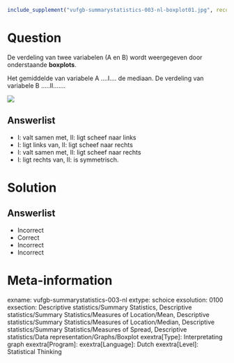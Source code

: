 ```r
include_supplement("vufgb-summarystatistics-003-nl-boxplot01.jpg", recursive = TRUE)
```

Question
========
  
De verdeling van twee variabelen (A en B) wordt weergegeven door onderstaande **boxplots**. 

Het gemiddelde van variabele A ....I.... de mediaan. De verdeling van variabele B …..II……. 

![](vufgb-summarystatistics-003-nl-boxplot01.jpg)
  
Answerlist
----------
* I: valt samen met,  II: ligt scheef naar links
* I: ligt links van,  II: ligt scheef naar rechts
* I: valt samen met,  II: ligt scheef naar rechts
* I: ligt rechts van,   II: is symmetrisch. 


Solution
========

Answerlist
----------
* Incorrect
* Correct
* Incorrect
* Incorrect

Meta-information
================
exname: vufgb-summarystatistics-003-nl
extype: schoice
exsolution: 0100
exsection: Descriptive statistics/Summary Statistics, Descriptive statistics/Summary Statistics/Measures of Location/Mean, Descriptive statistics/Summary Statistics/Measures of Location/Median, Descriptive statistics/Summary Statistics/Measures of Spread, Descriptive statistics/Data representation/Graphs/Boxplot
exextra[Type]: Interpretating graph
exextra[Program]: 
exextra[Language]: Dutch
exextra[Level]: Statistical Thinking
